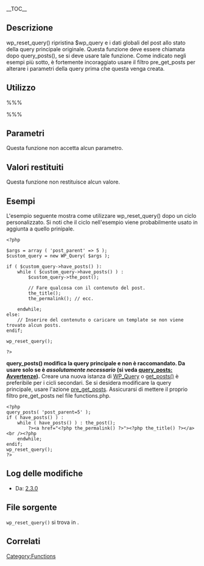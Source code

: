 {{Languages|
{{en|Function Reference/wp reset query}}
{{it|Riferimento funzioni/wp reset query}}
{{ja| 関数リファレンス/wp reset query}}
}}
__TOC__
== Descrizione ==

wp_reset_query() ripristina $wp_query e i dati globali del post allo stato della query principale originale. Questa funzione deve essere chiamata dopo query_posts(), se si deve usare tale funzione. Come indicato negli esempi più sotto, è fortemente incoraggiato usare il filtro pre_get_posts per alterare i parametri della query prima che questa venga creata.


== Utilizzo ==

%%%<?php wp_reset_query(); ?>%%%

== Parametri ==

Questa funzione non accetta alcun parametro.

== Valori restituiti ==

Questa funzione non restituisce alcun valore.

== Esempi ==

L'esempio seguente mostra come utilizzare wp_reset_query() dopo un ciclo personalizzato. Si noti che il ciclo nell'esempio viene probabilmente usato in aggiunta a quello prinipale.

<pre>
<?php

$args = array ( 'post_parent' => 5 );
$custom_query = new WP_Query( $args );

if ( $custom_query->have_posts() ):
    while ( $custom_query->have_posts() ) :
        $custom_query->the_post();

        // Fare qualcosa con il contenuto del post.
        the_title();
        the_permalink(); // ecc.

    endwhile;
else:
    // Inserire del contenuto o caricare un template se non viene trovato alcun posts.
endif;

wp_reset_query();

?>
</pre>
<b>query_posts() modifica la query principale e non è raccomandato. Da usare solo se è <em>assolutamente necessario</em> (si veda [[it:Riferimento_funzioni/query_posts#Avvertenze|query_posts: Avvertenze]]).</b> Creare una nuova istanza di [[it:Riferimento classi/WP Query|WP_Query]] o [[Function_Reference/get_posts|get_posts()]] è preferibile per i cicli secondari. Se si desidera modificare la query principale, usare l'azione [[Plugin_API/Action_Reference/pre_get_posts|pre_get_posts]]. Assicurarsi di mettere il proprio filtro pre_get_posts nel file functions.php.
<pre>
<?php
query_posts( 'post_parent=5' );
if ( have_posts() ) :
	while ( have_posts() ) : the_post();
		?><a href="<?php the_permalink() ?>"><?php the_title() ?></a><br /><?php
	endwhile;
endif;
wp_reset_query();
?>
</pre>

== Log delle modifiche ==

* Da: [[Version 2.3|2.3.0]]

== File sorgente ==

<tt>wp_reset_query()</tt> si trova in {{Trac|wp-includes/query.php}}.

== Correlati ==

{{it:Query Tags}}

{{it:Tag Footer}}

[[Category:Functions]]